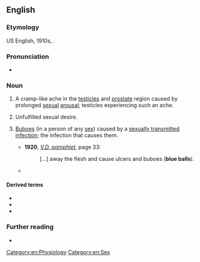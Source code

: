 {{also|blue-balls}}
==English==

===Etymology===
US English, 1910s, {{af|en|blue|balls|gloss2=testicles}}.

===Pronunciation===
* {{audio|en|En-au-blue balls.ogg|Audio (AU)}}

===Noun===
{{wikipedia}}
{{en-plural noun}}

# {{lb|en|slang}} A cramp-like ache in the [[testicle]]s and [[prostate]] region caused by prolonged [[sexual]] [[arousal]]; testicles experiencing such an ache.
# {{lb|en|slang|figuratively}} Unfulfilled sexual desire.
# {{lb|en|US|dated|slang}} [[bubo|Buboes]] (in a person of any [[sex]]) caused by a [[sexually transmitted infection]]; the infection that causes them.
#* '''1920''', ''[https://books.google.com/books?id=0qVIAQAAIAAJ V.D. pamphlet]'', page 33:
#*: [...] away the flesh and cause ulcers and buboes ('''blue balls''').
#* {{quote-book|en|year=1960|author=Laman Alexander Gray|title=A Text Book of Gynecology|page=47|passage=It invades lymphatics, is carried to the inguinal lymph nodes, where multiple abscesses, buboes, or "'''blue balls'''" appear. A brawny edema of the labia, with deeply penetrating destructive ulcers may occur in the late stages.}}

====Derived terms====
* {{l|en|blue-ball}}
* {{l|en|blue-baller}}
* {{l|en|blue vulva}}

===Further reading===
* {{R:GDoS|id=3lhwmua#icwvooi|entry=blue balls (''n.'')}}


[[Category:en:Physiology]]
[[Category:en:Sex]]